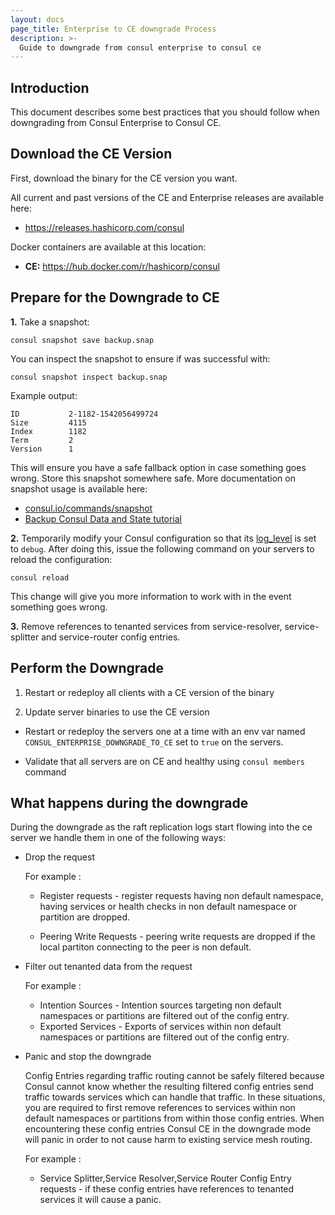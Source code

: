 ```yaml
---
layout: docs
page_title: Enterprise to CE downgrade Process
description: >-
  Guide to downgrade from consul enterprise to consul ce
---
```


## Introduction

This document describes some best practices that you should follow when
downgrading from Consul Enterprise to Consul CE.

## Download the CE Version

First, download the binary for the CE version you want.

<Tabs>
<Tab heading="Binary">

All current and past versions of the CE and Enterprise releases are
available here:

- https://releases.hashicorp.com/consul

</Tab>
<Tab heading="Docker">

Docker containers are available at this location:

- **CE:** https://hub.docker.com/r/hashicorp/consul

</Tab>

</Tabs>

## Prepare for the Downgrade to CE

**1.** Take a snapshot:

```
consul snapshot save backup.snap
```

You can inspect the snapshot to ensure if was successful with:

```
consul snapshot inspect backup.snap
```

Example output:

```
ID           2-1182-1542056499724
Size         4115
Index        1182
Term         2
Version      1
```

This will ensure you have a safe fallback option in case something goes wrong. Store
this snapshot somewhere safe. More documentation on snapshot usage is available here:

- [consul.io/commands/snapshot](/consul/commands/snapshot)
- [Backup Consul Data and State tutorial](/consul/tutorials/production-deploy/backup-and-restore)

**2.** Temporarily modify your Consul configuration so that its [log_level](/consul/docs/agent/config/cli-flags#_log_level)
is set to `debug`. After doing this, issue the following command on your servers to
reload the configuration:

```
consul reload
```

This change will give you more information to work with in the event something goes wrong.


**3.** Remove references to tenanted services from service-resolver, service-splitter and service-router config entries.


## Perform the Downgrade

1. Restart or redeploy all clients with a CE version of the binary

2. Update server binaries to use the CE version

- Restart or redeploy the servers one at a time with an env var named `CONSUL_ENTERPRISE_DOWNGRADE_TO_CE` set to `true` on the servers.

- Validate that all servers are on CE and healthy using `consul members` command

## What happens during the downgrade

During the downgrade as the raft replication logs start flowing into the ce server we handle them in one of the following ways:

- Drop the request

   For example :
   - Register requests - register requests having non default namespace, having services or health checks in non default namespace or partition are dropped.

   - Peering Write Requests - peering write requests are dropped if the local partiton connecting to the peer is non default. 

- Filter out tenanted data from the request

  For example :
  - Intention Sources - Intention sources targeting non default namespaces or partitions are filtered out of the config entry.
  - Exported Services - Exports of services within non default namespaces or partitions are filtered out of the config entry.

- Panic and stop the downgrade

  Config Entries regarding traffic routing cannot be safely filtered because Consul cannot know whether the resulting filtered config entries send traffic towards services which can handle that traffic. In these situations, you are required to first remove references to services within non default namespaces or partitions from within those config entries. When encountering these config entries Consul CE in the downgrade mode will panic in order to not cause harm to existing service mesh routing.
  
  For example :
  - Service Splitter,Service Resolver,Service Router Config Entry requests - if these config entries have references to tenanted services it will cause a panic.